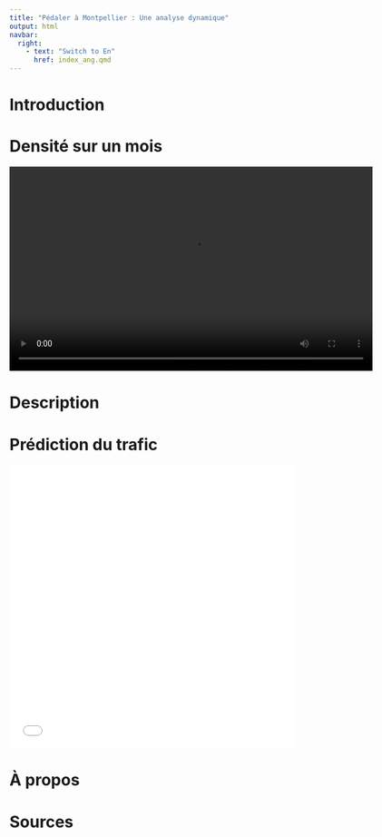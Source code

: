 ```yaml
---
title: "Pédaler à Montpellier : Une analyse dynamique"
output: html
navbar:
  right:
    - text: "Switch to En"
      href: index_ang.qmd
---
```


# Introduction 



# Densité sur un mois

<video width="640" height="360" controls>
  <source src="compteurs_animation.mp4" type="video/mp4">
</video>


# Description 



# Prédiction du trafic

<iframe src="mtp_interactive.html" width="100%" height="500px" frameborder="0"></iframe>


# À propos



# Sources
